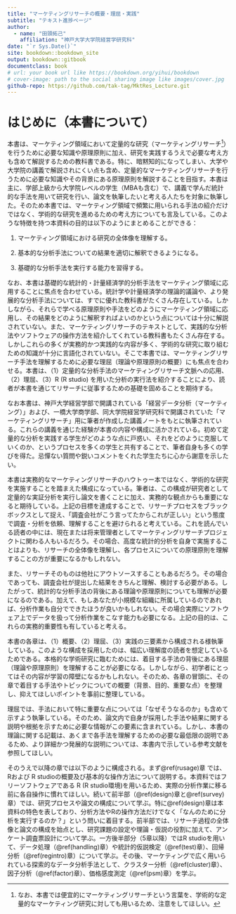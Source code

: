 ```yaml
--- 
title: "マーケティングリサーチの概要・理屈・実践"
subtitle: "テキスト進捗ページ"
author: 
  - name: "田頭拓己"
    affiliation: "神戸大学大学院経営学研究科"
date: "`r Sys.Date()`"
site: bookdown::bookdown_site
output: bookdown::gitbook
documentclass: book
# url: your book url like https://bookdown.org/yihui/bookdown
# cover-image: path to the social sharing image like images/cover.jpg
github-repo: https://github.com/tak-tag/MktRes_Lecture.git
---
```

# はじめに（本書について）

本書は、マーケティング領域において定量的な研究（マーケティングリサーチ^[なお、本書では便宜的にマーケティングリサーチという言葉を、学術的な定量的なマーケティング研究に対しても用いるため、注意をしてほしい。]）を行うために必要な知識や原理原則に加え、研究を実践するうえで必要な考え方も含めて解説するための教科書である。特に、暗黙知的になってしまい、大学や大学院の講義で解説されにくい点も含め、定量的なマーケティングリサーチを行うために必要な知識やその背景にある原理原則を解説することを目指す。本書は主に、学部上級から大学院レベルの学生（MBAも含む）で、講義で学んだ統計的な手法を用いて研究を行い、論文を執筆したいと考える人たちを対象に執筆した。そのため本書では、マーケティング領域で頻繁に用いられる手法の紹介だけではなく、学術的な研究を進めるための考え方についても言及している。このような特徴を持つ本資料の目的は以下のようにまとめることができる：

1.  マーケティング領域における研究の全体像を理解する。

2.  基本的な分析手法についての結果を適切に解釈できるようになる。

3.  基礎的な分析手法を実行する能力を習得する。

なお、本書は基礎的な統計的・計量経済学的分析手法をマーケティング領域に応用することに焦点を合わせている。統計学や計量経済学の理論的議論や、より発展的な分析手法については、すでに優れた教科書がたくさん存在している。しかしながら、それらで学べる原理原則や手法をどのようにマーケティング領域に応用し、その結果をどのように解釈すればよいのかという点については十分に解説されていない。また、マーケティングリサーチのテキストとして、実践的な分析法やソフトウェアの操作方法を紹介してくれている教科書もたくさん存在する。しかしこれらの多くが実務的かつ実践的な内容が多く、学術的な研究に取り組むための知識が十分に言語化されていない。そこで本書では、マーケティングリサーチ手法を理解するために必要な理屈（理論や原理原則の概要）にも焦点を合わせる。本書は、（1）定量的な分析手法のマーケティングリサーチ文脈への応用、（2）理屈、（3）R (R studio) を用いた分析の実行法を紹介することにより、読者が本書を通じてリサーチに従事するための基礎を固めることを期待する。

なお本書は、神戸大学経営学部で開講されている「経営データ分析（マーケティング）」および、一橋大学商学部、同大学院経営学研究科で開講されていた「マーケティングリサーチ」用に筆者が作成した講義ノートをもとに執筆されている。これらの講義を通じた経験が本書の内容や構成に活かされている。初めて定量的な分析を実践する学生がどのような点に戸惑い、それをどのように克服していくのか、というプロセスを多くの学生と共有することで、筆者自身も多くの学びを得た。忌憚ない質問や鋭いコメントをくれた学生たちに心から謝意を示したい。

本書は実務的なマーケティングリサーチのハウトゥー本ではなく、学術的な研究を実施することを踏まえた構成になっている。筆者は、この構成が研究者として定量的な実証分析を実行し論文を書くことに加え、実務的な観点からも重要になると期待している。上記の目標を達成することで、リサーチプロセスをブラックボックスとして捉え、「調査会社がこう言ってたからこれが正しい」という態度で調査・分析を依頼、理解することを避けられると考えている。これを読んでいる読者の中には、現在または将来管理者としてマーケティングリサーチプロジェクトに関わる人もいるだろう。その場合、高度な統計的分析を自身で実施することはよりも、リサーチの全体像を理解し、各プロセスについての原理原則を理解することの方が重要になるかもしれない。

また、リサーチそのものは他社にアウトソースすることもあるだろう。その場合であっても、調査会社が提出した結果をきちんと理解、検討する必要がある。したがって、統計的な分析手法の背後にある理論や原理原則についても理解が必要になるのである。加えて、もしあなたが小規模な組織に所属しているのであれば、分析作業も自分でできたほうが良いかもしれない。その場合実際にソフトウェア上でデータを扱って分析作業をこなす能力も必要になる。上記の目的は、これらの実務的重要性も有していると考える。

本書の各章は、（1）概要、（2）理屈、（3）実践の三要素から構成される様執筆している。このような構成を採用したのは、幅広い理解度の読者を想定しているためである。本格的な学術研究に臨むためには、着目する手法の背後にある理屈（理論や原理原則）を理解することが必要になる。しかしながら、初学者にとってはその内容が学習の障壁になるかもしれない。そのため、各章の冒頭に、その章で着目する手法やトピックについての概要（背景、目的、重要な点）を整理し、抑えてほしいポイントを事前に整理している。

理屈では、手法において特に重要な点については「なぜそうなるのか」も含めて示すよう執筆している。そのため、論文内で自身が採用した手法や結果に関する説明や根拠を示すために必要な情報がこの要素に含まれている。しかし、本書の理論に関する記載は、あくまで各手法を理解するための必要な最低限の説明であるため、より詳細かつ発展的な説明については、本書内で示している参考文献を参照してほしい。

そのうえで以降の章では以下のように構成される。まず\@ref(rusage)章 では、Rおよび R studioの概要及び基本的な操作方法について説明する。本資料ではフリーソフトウェアである R (R studio環境)を用いるため、実際の分析作業に移る前に各自操作に慣れてほしい。続いて前半部（\@ref(design)章と\@ref(survey)章）では、研究プロセスや論文の構成について学ぶ。特に\@ref(design)章は本資料の特色を表しており、分析方法やRの操作方法だけでなく「なんのために分析を実行するのか？」という問いに着目する。前半部では、リサーチ過程の全体像と論文の構成を始点とし、研究課題の設定や理論・仮説の役割に加えて、アンケート調査票設計について学ぶ。一方後半部分（5章以降）ではR studioを用いて、データ処理（\@ref(handling)章）や統計的仮説検定（\@ref(test)章）、回帰分析（\@ref(regintro)章）について学ぶ。その後、マーケティングで広く用いられている探索的なデータ分析手法として、クラスター分析（\@ref(cluster)章）、因子分析（\@ref(factor)章）、価格感度測定（\@ref(psm)章）を学ぶ。
